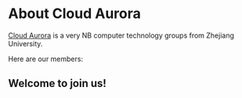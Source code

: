 
# About Cloud Aurora

[Cloud Aurora](https://github.com/CloudAurora) is a very NB computer technology groups
from Zhejiang University. 

Here are our members:

<Members />


## Welcome to join us!

<TeamLogo  />
